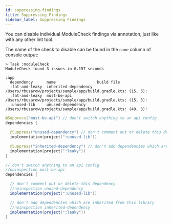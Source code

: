 ```yaml
---
id: suppressing-findings
title: Suppressing Findings
sidebar_label: Suppressing Findings
---
```




You can disable individual ModuleCheck findings via annotation, just like with any other lint tool.

The name of the check to disable can be found in the `name` column of console output:

```
> Task :moduleCheck
ModuleCheck found 3 issues in 6.157 seconds

:app
  dependency      name                  build file
  :fat-and-leaky  inherited-dependency  /Users/rbusarow/projects/sample/app/build.gradle.kts: (15, 3):
  :fat-and-leaky  must-be-api           /Users/rbusarow/projects/sample/app/build.gradle.kts: (15, 3):
  :unused-lib     unused-dependency     /Users/rbusarow/projects/sample/app/build.gradle.kts: (49, 3):

```

<Tabs>

  <TabItem value="Kotlin" default>

```kotlin title="build.gradle.kts"
@Suppress("must-be-api") // don't switch anything to an api config
dependencies {

  @Suppress("unused-dependency") // don't comment out or delete this dependency
  implementation(project(":unused-lib"))

  @Suppress("inherited-dependency") // don't add dependencies which are inherited from this library
  implementation(project(":leaky"))
}
```

  </TabItem>

  <TabItem value="Groovy">

```groovy title="build.gradle"
// don't switch anything to an api config
//noinspection must-be-api
dependencies {

  // don't comment out or delete this dependency
  //noinspection unused-dependency
  implementation(project(":unused-lib"))

  // don't add dependencies which are inherited from this library
  //noinspection inherited-dependency
  implementation(project(":leaky"))
}
```

  </TabItem>
</Tabs>
